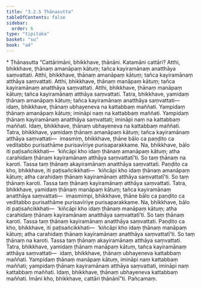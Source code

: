 ```yaml
---
title: "3.2.5 Ṭhānasutta"
tableOfContents: false
sidebar:
  order: 6
type: "tipitaka"
basket: "su"
book: "a4"
---
```



<DynamicBreadcrumb />

<Paragraph type="center" book="a4">
* Ṭhānasutta
</Paragraph>

<Division number="115" book="a4" bookNo="15" page="433">

<Paragraph number="762" book="a4">
“Cattārimāni, bhikkhave, ṭhānāni. Katamāni cattāri? Atthi, bhikkhave, ṭhānaṃ amanāpaṃ kātuṃ; tañca kayiramānaṃ anatthāya saṃvattati. Atthi, bhikkhave, ṭhānaṃ amanāpaṃ kātuṃ; tañca kayiramānaṃ atthāya saṃvattati. Atthi, bhikkhave, ṭhānaṃ manāpaṃ kātuṃ; tañca kayiramānaṃ anatthāya saṃvattati. Atthi, bhikkhave, ṭhānaṃ manāpaṃ kātuṃ; tañca kayiramānaṃ atthāya saṃvattati.
</Paragraph>

<Paragraph number="763" book="a4">
Tatra, bhikkhave, yamidaṃ ṭhānaṃ amanāpaṃ kātuṃ; tañca kayiramānaṃ anatthāya saṃvattati—  idaṃ, bhikkhave, ṭhānaṃ ubhayeneva na kattabbaṃ maññati. Yampidaṃ ṭhānaṃ amanāpaṃ kātuṃ; imināpi naṃ na kattabbaṃ maññati. Yampidaṃ ṭhānaṃ kayiramānaṃ anatthāya saṃvattati; imināpi naṃ na kattabbaṃ maññati. Idaṃ, bhikkhave, ṭhānaṃ ubhayeneva na kattabbaṃ maññati.
</Paragraph>

<Paragraph number="764" book="a4">
Tatra, bhikkhave, yamidaṃ ṭhānaṃ amanāpaṃ kātuṃ; tañca kayiramānaṃ atthāya saṃvattati—  imasmiṃ, bhikkhave, ṭhāne bālo ca paṇḍito ca veditabbo purisathāme purisavīriye purisaparakkame. Na, bhikkhave, bālo iti paṭisañcikkhati—  ‘kiñcāpi kho idaṃ ṭhānaṃ amanāpaṃ kātuṃ; atha carahidaṃ ṭhānaṃ kayiramānaṃ atthāya saṃvattatī’ti. So taṃ ṭhānaṃ na karoti. Tassa taṃ ṭhānaṃ akayiramānaṃ anatthāya saṃvattati. Paṇḍito ca kho, bhikkhave, iti paṭisañcikkhati—  ‘kiñcāpi kho idaṃ ṭhānaṃ amanāpaṃ kātuṃ; atha carahidaṃ ṭhānaṃ kayiramānaṃ atthāya saṃvattatī’ti. So taṃ ṭhānaṃ karoti. Tassa taṃ ṭhānaṃ kayiramānaṃ atthāya saṃvattati.
</Paragraph>

<Paragraph number="765" book="a4">
Tatra, bhikkhave, yamidaṃ ṭhānaṃ manāpaṃ kātuṃ; tañca kayiramānaṃ anatthāya saṃvattati—  imasmimpi, bhikkhave, ṭhāne bālo ca paṇḍito ca veditabbo purisathāme purisavīriye purisaparakkame. Na, bhikkhave, bālo iti paṭisañcikkhati—  ‘kiñcāpi kho idaṃ ṭhānaṃ manāpaṃ kātuṃ; atha carahidaṃ ṭhānaṃ kayiramānaṃ anatthāya saṃvattatī’ti. So taṃ ṭhānaṃ karoti. Tassa taṃ ṭhānaṃ kayiramānaṃ anatthāya saṃvattati. Paṇḍito ca kho, bhikkhave, iti paṭisañcikkhati—  ‘kiñcāpi kho idaṃ ṭhānaṃ manāpaṃ kātuṃ; atha carahidaṃ ṭhānaṃ kayiramānaṃ anatthāya saṃvattatī’ti. So taṃ ṭhānaṃ na karoti. Tassa taṃ ṭhānaṃ akayiramānaṃ atthāya saṃvattati.
</Paragraph>

<Paragraph number="766" book="a4">
Tatra, bhikkhave, yamidaṃ ṭhānaṃ manāpaṃ kātuṃ, tañca kayiramānaṃ atthāya saṃvattati—  idaṃ, bhikkhave, ṭhānaṃ ubhayeneva kattabbaṃ maññati. Yampidaṃ ṭhānaṃ manāpaṃ kātuṃ, imināpi naṃ kattabbaṃ maññati; yampidaṃ ṭhānaṃ kayiramānaṃ atthāya saṃvattati, imināpi naṃ kattabbaṃ maññati. Idaṃ, bhikkhave, ṭhānaṃ ubhayeneva kattabbaṃ maññati. Imāni kho, bhikkhave, cattāri ṭhānānī”ti.

</Paragraph>
</Division>

<Paragraph number="767" type="center" book="a4">
Pañcamaṃ.
</Paragraph>